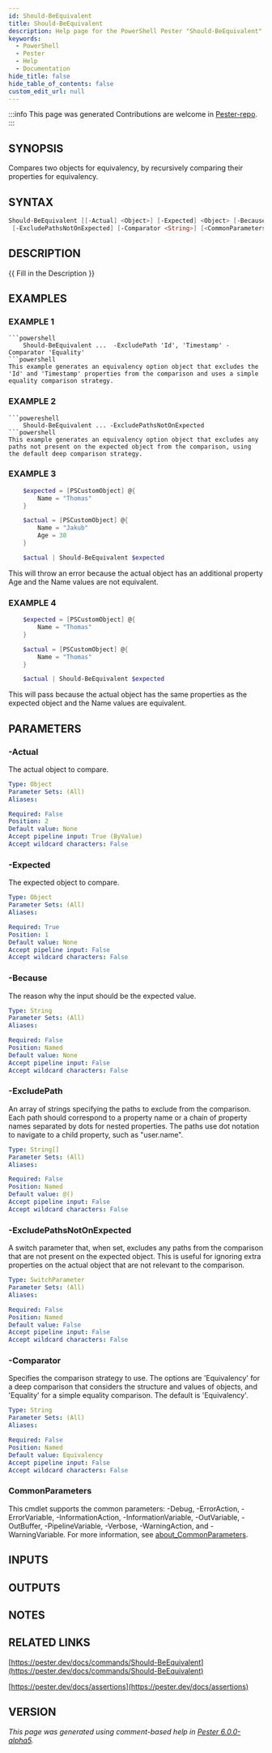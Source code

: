 ```yaml
---
id: Should-BeEquivalent
title: Should-BeEquivalent
description: Help page for the PowerShell Pester "Should-BeEquivalent" command
keywords:
  - PowerShell
  - Pester
  - Help
  - Documentation
hide_title: false
hide_table_of_contents: false
custom_edit_url: null
---
```


:::info This page was generated
Contributions are welcome in [Pester-repo](https://github.com/pester/pester).
:::

## SYNOPSIS

Compares two objects for equivalency, by recursively comparing their properties for equivalency.

## SYNTAX

```powershell
Should-BeEquivalent [[-Actual] <Object>] [-Expected] <Object> [-Because <String>] [-ExcludePath <String[]>]
 [-ExcludePathsNotOnExpected] [-Comparator <String>] [<CommonParameters>]
```

## DESCRIPTION

\{\{ Fill in the Description \}\}

## EXAMPLES

### EXAMPLE 1

```
```powershell
    Should-BeEquivalent ...  -ExcludePath 'Id', 'Timestamp' -Comparator 'Equality'
```powershell
This example generates an equivalency option object that excludes the 'Id' and 'Timestamp' properties from the comparison and uses a simple equality comparison strategy.
```

### EXAMPLE 2

```
```powereshell
    Should-BeEquivalent ... -ExcludePathsNotOnExpected
```powershell
This example generates an equivalency option object that excludes any paths not present on the expected object from the comparison, using the default deep comparison strategy.
```

### EXAMPLE 3

```powershell
    $expected = [PSCustomObject] @{
        Name = "Thomas"
    }

    $actual = [PSCustomObject] @{
        Name = "Jakub"
        Age = 30
    }

    $actual | Should-BeEquivalent $expected
```

This will throw an error because the actual object has an additional property Age and the Name values are not equivalent.

### EXAMPLE 4

```powershell
    $expected = [PSCustomObject] @{
        Name = "Thomas"
    }

    $actual = [PSCustomObject] @{
        Name = "Thomas"
    }

    $actual | Should-BeEquivalent $expected
```

This will pass because the actual object has the same properties as the expected object and the Name values are equivalent.

## PARAMETERS

### -Actual

The actual object to compare.

```yaml
Type: Object
Parameter Sets: (All)
Aliases:

Required: False
Position: 2
Default value: None
Accept pipeline input: True (ByValue)
Accept wildcard characters: False
```

### -Expected

The expected object to compare.

```yaml
Type: Object
Parameter Sets: (All)
Aliases:

Required: True
Position: 1
Default value: None
Accept pipeline input: False
Accept wildcard characters: False
```

### -Because

The reason why the input should be the expected value.

```yaml
Type: String
Parameter Sets: (All)
Aliases:

Required: False
Position: Named
Default value: None
Accept pipeline input: False
Accept wildcard characters: False
```

### -ExcludePath

An array of strings specifying the paths to exclude from the comparison.
Each path should correspond to a property name or a chain of property names separated by dots for nested properties.
The paths use dot notation to navigate to a child property, such as "user.name".

```yaml
Type: String[]
Parameter Sets: (All)
Aliases:

Required: False
Position: Named
Default value: @()
Accept pipeline input: False
Accept wildcard characters: False
```

### -ExcludePathsNotOnExpected

A switch parameter that, when set, excludes any paths from the comparison that are not present on the expected object.
This is useful for ignoring extra properties on the actual object that are not relevant to the comparison.

```yaml
Type: SwitchParameter
Parameter Sets: (All)
Aliases:

Required: False
Position: Named
Default value: False
Accept pipeline input: False
Accept wildcard characters: False
```

### -Comparator

Specifies the comparison strategy to use.
The options are 'Equivalency' for a deep comparison that considers the structure and values of objects, and 'Equality' for a simple equality comparison.
The default is 'Equivalency'.

```yaml
Type: String
Parameter Sets: (All)
Aliases:

Required: False
Position: Named
Default value: Equivalency
Accept pipeline input: False
Accept wildcard characters: False
```

### CommonParameters

This cmdlet supports the common parameters: -Debug, -ErrorAction, -ErrorVariable, -InformationAction, -InformationVariable, -OutVariable, -OutBuffer, -PipelineVariable, -Verbose, -WarningAction, and -WarningVariable. For more information, see [about_CommonParameters](http://go.microsoft.com/fwlink/?LinkID=113216).

## INPUTS

## OUTPUTS

## NOTES

## RELATED LINKS

[https://pester.dev/docs/commands/Should-BeEquivalent](https://pester.dev/docs/commands/Should-BeEquivalent)

[https://pester.dev/docs/assertions](https://pester.dev/docs/assertions)

## VERSION

*This page was generated using comment-based help in [Pester 6.0.0-alpha5](https://github.com/pester/pester).*
